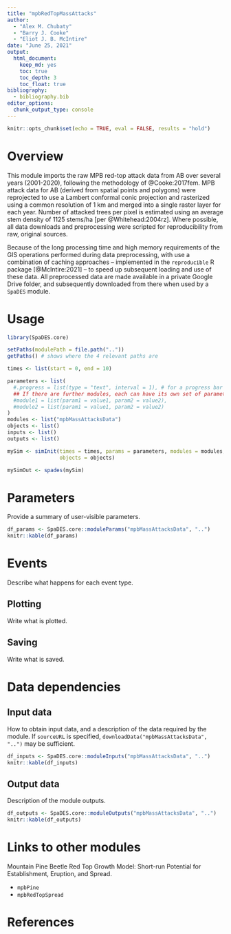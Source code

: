 ```yaml
---
title: "mpbRedTopMassAttacks"
author:
  - "Alex M. Chubaty"
  - "Barry J. Cooke"
  - "Eliot J. B. McIntire"
date: "June 25, 2021"
output:
  html_document:
    keep_md: yes
    toc: true
    toc_depth: 3
    toc_float: true
bibliography:
  - bibliography.bib
editor_options:
  chunk_output_type: console
---
```


```r
knitr::opts_chunk$set(echo = TRUE, eval = FALSE, results = "hold")
```

# Overview

This module imports the raw MPB red-top attack data from AB over several years (2001-2020), following the methodology of @Cooke:2017fem.
MPB attack data for AB (derived from spatial points and polygons) were reprojected to use a Lambert conformal conic projection and rasterized using a common resolution of 1 km and merged into a single raster layer for each year.
Number of attacked trees per pixel is estimated using an average stem density of 1125 stems/ha [per @Whitehead:2004rz].
Where possible, all data downloads and preprocessing were scripted for reproducibility from raw, original sources.

Because of the long processing time and high memory requirements of the GIS operations performed during data preprocessing, with use a combination of caching approaches – implemented in the `reproducible` R package [@McIntire:2021] – to speed up subsequent loading and use of these data.
All preprocessed data are made available in a private Google Drive folder, and subsequently downloaded from there when used by a `SpaDES` module.

# Usage

```r
library(SpaDES.core)

setPaths(modulePath = file.path(".."))
getPaths() # shows where the 4 relevant paths are

times <- list(start = 0, end = 10)

parameters <- list(
  #.progress = list(type = "text", interval = 1), # for a progress bar
  ## If there are further modules, each can have its own set of parameters:
  #module1 = list(param1 = value1, param2 = value2),
  #module2 = list(param1 = value1, param2 = value2)
)
modules <- list("mpbMassAttacksData")
objects <- list()
inputs <- list()
outputs <- list()

mySim <- simInit(times = times, params = parameters, modules = modules,
                 objects = objects)

mySimOut <- spades(mySim)
```

# Parameters

Provide a summary of user-visible parameters.

```r
df_params <- SpaDES.core::moduleParams("mpbMassAttacksData", "..")
knitr::kable(df_params)
```

# Events

Describe what happens for each event type.

## Plotting

Write what is plotted.

## Saving

Write what is saved.

# Data dependencies

## Input data

How to obtain input data, and a description of the data required by the module.
If `sourceURL` is specified, `downloadData("mpbMassAttacksData", "..")` may be sufficient.

```r
df_inputs <- SpaDES.core::moduleInputs("mpbMassAttacksData", "..")
knitr::kable(df_inputs)
```

## Output data

Description of the module outputs.

```r
df_outputs <- SpaDES.core::moduleOutputs("mpbMassAttacksData", "..")
knitr::kable(df_outputs)
```

# Links to other modules

Mountain Pine Beetle Red Top Growth Model: Short-run Potential for Establishment, Eruption, and Spread.

- `mpbPine`
- `mpbRedTopSpread`

# References
